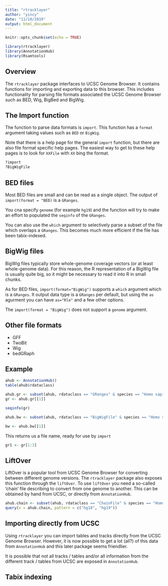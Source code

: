 ```yaml
---
title: "rtracklayer"
author: "yincy"
date: "11/10/2019"
output: html_document
---
```


```r
knitr::opts_chunk$set(echo = TRUE)
```

```r
library(rtracklayer)
library(AnnotationHub)
library(Rsamtools)
```


## Overview  
The `rtracklayer` package interfaces to UCSC Genome Browser. It contains functions for importing and exporting data to this browser. This includes functionality for parsing file formats associated the UCSC Genome Browser such as BED, Wig, BigBed and BigWig.  


## The Import function  
The function to parse data formats is `import`. This function has a `format` argument taking values such as `BED` or `BigWig`.  

Note that there is a help page for the general `import` function, but there are also file format specific help pages. The easiest way to get to these help pages is to look for `XXFile` with `XX` bing the format.  
```r
?import
?BigWigFile
```


## BED files  
Most BED files are small and can be read as a single object. The output of `import(format = "BED)` is a `GRanges`.  

You cna specify `genome` (for example `hg19`) and the function will try to make an effort to populated the `seqinfo` of the `GRanges`.  

You can also use the `which` argument to selectively parse a subset of the file which overlaps a `GRanges`. This becomes much more efficient if the file has been tabix-indexed.  


## BigWig files  
BigWig files typically store whole-genome coverage vectors (or at least whole-genome data). For this reason, the R representation of a BigWig file is usually quite big, so it might be necessary to read it into R in small chunks.

As for BED files, `import(format="BigWig")` supports a `which` argument which is a `GRanges`. It output data type is a `GRanges` per default, but using the `as` agurment you can have `as="Rle"` and a few other options.  

The `import(format = "BigWig")` does not support a `genome` argument.  


## Other file formats  
- GFF  
- TwoBit  
- Wig  
- bedGRaph  


## Example  
```r
ahub <- AnnotationHub()
table(ahub$rdataclass)
```


```r
ahub.gr <- subset(ahub, rdataclass == "GRanges" & species == "Homo sapiens")
gr <- ahub.gr[[1]]
```

```r
seqinfo(gr)
```



```r
ahub.bw <- subset(ahub, rdataclass == "BigWigFile" & species == "Homo sapiens")
```

```r
bw <- ahub.bw[[1]]
```

This returns us a file name, ready for use by `import`  
```r
gr1 <- gr[1:3]
```



## LiftOver  
LiftOver is a popular tool from UCSC Genome Browser for converting between different genome versions. The `rtracklayer` package also exposes this function through the `liftOver`. To use `liftOver` you need a so-called 'chain' file describing to convert from one genome to another. This can be obtained by hand from UCSC, or directly from `AnnotationHub`.  

```r
ahub.chain <- subset(ahub, rdataclass == "ChainFile" & species == "Homo sapiens")
query(x = ahub.chain, pattern = c("hg18", "hg19"))
```






## Importing directly from UCSC  
Using `rtracklayer` you can import tables and tracks directly from the UCSC Genome Browser. However, it is now possible to get a lot (all?) of this data from `AnnotationHub` and this later package seems friendlier.  

It is possible that not all tracks / tables and/or all information from the different track / tables from UCSC are exposed in `AnnotationHub`.  


## Tabix indexing  









